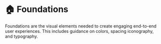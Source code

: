 
# 🏠 Foundations

Foundations are the visual elements needed to create engaging end-to-end user experiences. This includes guidance on colors, spacing iconography, and typography.
 
<br/>

<Cards>
  <Card  title="♿️ Accessibility" href="/documentation/foundations/accessibility" />
  <Card  title="🔗 Design Tokens" href="/documentation/foundations/design-tokens" />
  <Card  title="🎨 Color" href="/documentation/foundations/color" />
  <Card  title="📐 Spacing" href="/documentation/foundations/spacing" />
  <Card  title="🖋️ typography" href="/documentation/foundations/typography" />
  <Card  title="🦸‍♂️ Iconography" href="/documentation/foundations/iconography" />
</Cards>